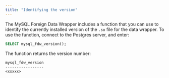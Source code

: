 ```yaml
---
title: "Identifying the version"
---
```


<div id="identifying_data_adapter_version" class="registered_link"></div>

The MySQL Foreign Data Wrapper includes a function that you can use to identify the currently installed version of the `.so` file for the data wrapper. To use the function, connect to the Postgres server, and enter:

```sql
SELECT mysql_fdw_version();
```

The function returns the version number:

```text
mysql_fdw_version
-----------------
<xxxxx>
```
